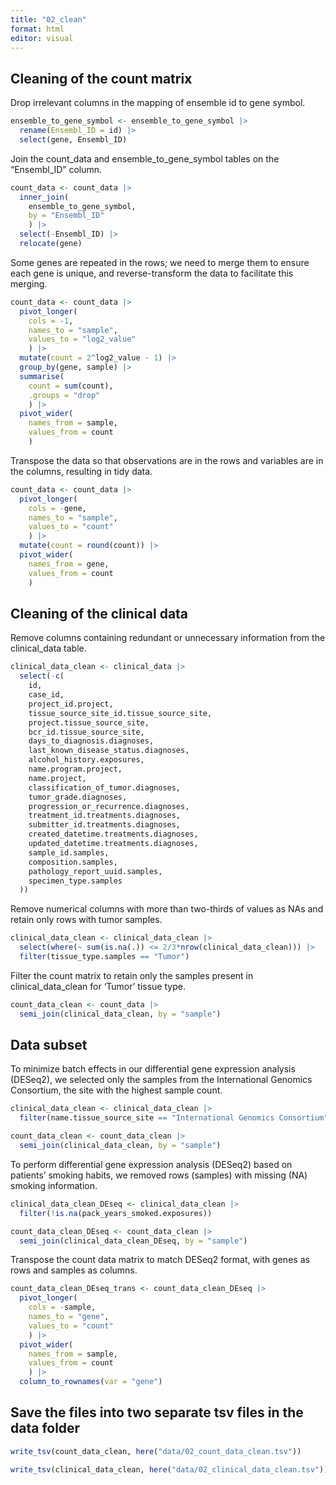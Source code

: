 ```yaml
---
title: "02_clean"
format: html
editor: visual
---
```


## Cleaning of the count matrix

Drop irrelevant columns in the mapping of ensemble id to gene symbol.

```r
ensemble_to_gene_symbol <- ensemble_to_gene_symbol |>
  rename(Ensembl_ID = id) |>
  select(gene, Ensembl_ID)
```

Join the count_data and ensemble_to_gene_symbol tables on the "Ensembl_ID" column.

```r
count_data <- count_data |>
  inner_join(
    ensemble_to_gene_symbol, 
    by = "Ensembl_ID"
    ) |>
  select(-Ensembl_ID) |>
  relocate(gene)
```

Some genes are repeated in the rows; we need to merge them to ensure each gene is unique, and reverse-transform the data to facilitate this merging.

```r
count_data <- count_data |>
  pivot_longer(
    cols = -1,
    names_to = "sample", 
    values_to = "log2_value"
    ) |>
  mutate(count = 2^log2_value - 1) |>
  group_by(gene, sample) |>
  summarise(
    count = sum(count), 
    .groups = "drop"
    ) |>
  pivot_wider(
    names_from = sample,
    values_from = count
    )
```

Transpose the data so that observations are in the rows and variables are in the columns, resulting in tidy data.

```r
count_data <- count_data |>
  pivot_longer(
    cols = -gene, 
    names_to = "sample",
    values_to = "count"
    ) |>
  mutate(count = round(count)) |>
  pivot_wider(
    names_from = gene,
    values_from = count
    )
```


## Cleaning of the clinical data

Remove columns containing redundant or unnecessary information from the clinical_data table.


```r
clinical_data_clean <- clinical_data |>
  select(-c(
    id, 
    case_id, 
    project_id.project, 
    tissue_source_site_id.tissue_source_site, 
    project.tissue_source_site, 
    bcr_id.tissue_source_site, 
    days_to_diagnosis.diagnoses, 
    last_known_disease_status.diagnoses, 
    alcohol_history.exposures, 
    name.program.project, 
    name.project, 
    classification_of_tumor.diagnoses, 
    tumor_grade.diagnoses, 
    progression_or_recurrence.diagnoses, 
    treatment_id.treatments.diagnoses, 
    submitter_id.treatments.diagnoses, 
    created_datetime.treatments.diagnoses, 
    updated_datetime.treatments.diagnoses, 
    sample_id.samples, 
    composition.samples, 
    pathology_report_uuid.samples, 
    specimen_type.samples
  ))
```

Remove numerical columns with more than two-thirds of values as NAs and retain only rows with tumor samples.

```r
clinical_data_clean <- clinical_data_clean |>
  select(where(~ sum(is.na(.)) <= 2/3*nrow(clinical_data_clean))) |>
  filter(tissue_type.samples == "Tumor")
```

Filter the count matrix to retain only the samples present in clinical_data_clean for 'Tumor' tissue type.

```r
count_data_clean <- count_data |>
  semi_join(clinical_data_clean, by = "sample")
```

## Data subset

To minimize batch effects in our differential gene expression analysis (DESeq2), we selected only the samples from the International Genomics Consortium, the site with the highest sample count.

```r
clinical_data_clean <- clinical_data_clean |> 
  filter(name.tissue_source_site == "International Genomics Consortium" )
```

```r
count_data_clean <- count_data_clean |>
  semi_join(clinical_data_clean, by = "sample")
```

To perform differential gene expression analysis (DESeq2) based on patients' smoking habits, we removed rows (samples) with missing (NA) smoking information.

```r
clinical_data_clean_DEseq <- clinical_data_clean |> 
  filter(!is.na(pack_years_smoked.exposures))

count_data_clean_DEseq <- count_data_clean |>
  semi_join(clinical_data_clean_DEseq, by = "sample")
```

Transpose the count data matrix to match DESeq2 format, with genes as rows and samples as columns.

```r
count_data_clean_DEseq_trans <- count_data_clean_DEseq |>
  pivot_longer(
    cols = -sample, 
    names_to = "gene", 
    values_to = "count"
    ) |>
  pivot_wider(
    names_from = sample, 
    values_from = count
    ) |>
  column_to_rownames(var = "gene")
```

## Save the files into two separate tsv files in the data folder

```r
write_tsv(count_data_clean, here("data/02_count_data_clean.tsv"))
```

```r
write_tsv(clinical_data_clean, here("data/02_clinical_data_clean.tsv"))
```
